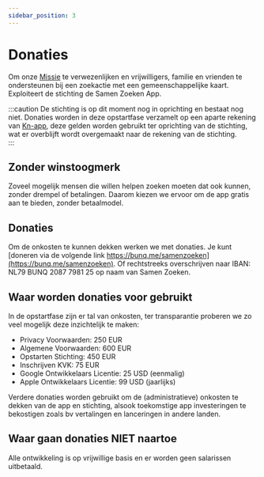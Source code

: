 ```yaml
---
sidebar_position: 3
---
```


# Donaties

Om onze [Missie](./missie) te verwezenlijken en vrijwilligers, familie en vrienden te ondersteunen bij een zoekactie met een gemeenschappelijke kaart. Exploiteert de stichting de Samen Zoeken App. 

:::caution
De stichting is op dit moment nog in oprichting en bestaat nog niet. Donaties worden in deze opstartfase verzamelt op een aparte rekening van [Kn-app](https://kn-app.com), deze gelden worden gebruikt ter oprichting van de stichting, wat er overblijft wordt overgemaakt naar de rekening van de stichting.  
:::

## Zonder winstoogmerk

Zoveel mogelijk mensen die willen helpen zoeken moeten dat ook kunnen, zonder drempel of betalingen. 
Daarom kiezen we ervoor om de app gratis aan te bieden, zonder betaalmodel.  

## Donaties

Om de onkosten te kunnen dekken werken we met donaties. Je kunt [doneren via de volgende link https://bunq.me/samenzoeken](https://bunq.me/samenzoeken). 
Of rechtstreeks overschrijven naar IBAN: NL79 BUNQ 2087 7981 25 op naam van Samen Zoeken.

## Waar worden donaties voor gebruikt

In de opstartfase zijn er tal van onkosten, ter transparantie proberen we zo veel mogelijk deze inzichtelijk te maken: 
- Privacy Voorwaarden: 250 EUR
- Algemene Voorwaarden: 600 EUR
- Opstarten Stichting: 450 EUR
- Inschrijven KVK: 75 EUR
- Google Ontwikkelaars Licentie: 25 USD (eenmalig)
- Apple Ontwikkelaars Licentie: 99 USD (jaarlijks)

Verdere donaties worden gebruikt om de (administratieve) onkosten te dekken van de app en stichting, alsook toekomstige app investeringen te bekostigen zoals bv vertalingen en lanceringen in andere landen.

## Waar gaan donaties **NIET** naartoe

Alle ontwikkeling is op vrijwillige basis en er worden geen salarissen uitbetaald.
